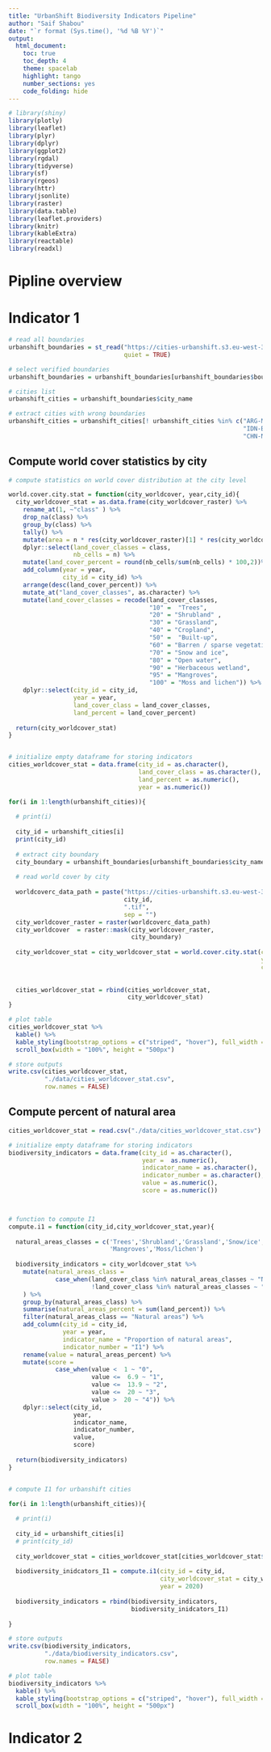 ```yaml
---
title: "UrbanShift Biodiversity Indicators Pipeline"
author: "Saif Shabou"
date: "`r format (Sys.time(), '%d %B %Y')`"
output: 
  html_document:
    toc: true
    toc_depth: 4
    theme: spacelab
    highlight: tango
    number_sections: yes
    code_folding: hide
---
```


```r

# library(shiny)
library(plotly)
library(leaflet)
library(plyr)
library(dplyr)
library(ggplot2)
library(rgdal)
library(tidyverse)
library(sf)
library(rgeos)
library(httr)
library(jsonlite)
library(raster)
library(data.table)
library(leaflet.providers)
library(knitr)
library(kableExtra)
library(reactable)
library(readxl)

```

# Pipline overview



# Indicator 1

```r

# read all boundaries
urbanshift_boundaries = st_read("https://cities-urbanshift.s3.eu-west-3.amazonaws.com/data/boundaries/administrative_boundaries.geojson",
                                quiet = TRUE)

# select verified boundaries
urbanshift_boundaries = urbanshift_boundaries[urbanshift_boundaries$boundary_use == TRUE, ]

# cities list
urbanshift_cities = urbanshift_boundaries$city_name

# extract cities with wrong boundaries
urbanshift_cities = urbanshift_cities[! urbanshift_cities %in% c("ARG-Mar_del_Plata",
                                                                 "IDN-Balikpapan",
                                                                 "CHN-Ningbo")]

```

## Compute world cover statistics by city

```r

# compute statistics on world cover distribution at the city level

world.cover.city.stat = function(city_worldcover, year,city_id){
  city_worldcover_stat = as.data.frame(city_worldcover_raster) %>%
    rename_at(1, ~"class" ) %>% 
    drop_na(class) %>% 
    group_by(class) %>%
    tally() %>%
    mutate(area = n * res(city_worldcover_raster)[1] * res(city_worldcover_raster)[2]) %>% 
    dplyr::select(land_cover_classes = class,
                  nb_cells = n) %>% 
    mutate(land_cover_percent = round(nb_cells/sum(nb_cells) * 100,2))%>% 
    add_column(year = year,
               city_id = city_id) %>% 
    arrange(desc(land_cover_percent)) %>%
    mutate_at("land_cover_classes", as.character) %>%
    mutate(land_cover_classes = recode(land_cover_classes,
                                       "10" =  "Trees",
                                       "20" = "Shrubland" ,
                                       "30" = "Grassland",
                                       "40" = "Cropland",
                                       "50" =  "Built-up",
                                       "60" = "Barren / sparse vegetation",
                                       "70" = "Snow and ice",
                                       "80" = "Open water",
                                       "90" = "Herbaceous wetland",
                                       "95" = "Mangroves",
                                       "100" = "Moss and lichen")) %>% 
    dplyr::select(city_id = city_id,
                  year = year,
                  land_cover_class = land_cover_classes,
                  land_percent = land_cover_percent)
  
  return(city_worldcover_stat)
}


# initialize empty dataframe for storing indicators
cities_worldcover_stat = data.frame(city_id = as.character(),
                                    land_cover_class = as.character(),
                                    land_percent = as.numeric(),
                                    year = as.numeric())

for(i in 1:length(urbanshift_cities)){
  
  # print(i)
  
  city_id = urbanshift_cities[i]
  print(city_id)
  
  # extract city boundary
  city_boundary = urbanshift_boundaries[urbanshift_boundaries$city_name == city_id, ]
  
  # read world cover by city
  
  worldcoverc_data_path = paste("https://cities-urbanshift.s3.eu-west-3.amazonaws.com/data/land_use/esa_world_cover/world_cover_",
                                city_id,
                                ".tif",
                                sep = "")
  city_worldcover_raster = raster(worldcoverc_data_path)
  city_worldcover  = raster::mask(city_worldcover_raster,
                                  city_boundary)
  
  city_worldcover_stat = city_worldcover_stat = world.cover.city.stat(city_worldcover = city_worldcover,
                                                                      year = 2020,
                                                                      city_id = city_id)
  
  
  cities_worldcover_stat = rbind(cities_worldcover_stat,
                                 city_worldcover_stat)
}

# plot table
cities_worldcover_stat %>% 
  kable() %>%
  kable_styling(bootstrap_options = c("striped", "hover"), full_width = F, font_size = 13)%>% 
  scroll_box(width = "100%", height = "500px")

# store outputs
write.csv(cities_worldcover_stat,
          "./data/cities_worldcover_stat.csv",
          row.names = FALSE)
```

## Compute percent of natural area

```r

cities_worldcover_stat = read.csv("./data/cities_worldcover_stat.csv")

# initialize empty dataframe for storing indicators
biodiversity_indicators = data.frame(city_id = as.character(),
                                     year =  as.numeric(),
                                     indicator_name = as.character(),
                                     indicator_number = as.character(),
                                     value = as.numeric(),
                                     score = as.numeric())



# function to compute I1
compute.i1 = function(city_id,city_worldcover_stat,year){
  
  natural_areas_classes = c('Trees','Shrubland','Grassland','Snow/ice','Open water','Herbaceous wetland',
                            'Mangroves','Moss/lichen')
  
  biodiversity_indicators = city_worldcover_stat %>% 
    mutate(natural_areas_class =
             case_when(land_cover_class %in% natural_areas_classes ~ "Natural areas", 
                       !land_cover_class %in% natural_areas_classes ~ "Non Natural areas")
    ) %>% 
    group_by(natural_areas_class) %>% 
    summarise(natural_areas_percent = sum(land_percent)) %>% 
    filter(natural_areas_class == "Natural areas") %>% 
    add_column(city_id = city_id,
               year = year,
               indicator_name = "Proportion of natural areas",
               indicator_number = "I1") %>% 
    rename(value = natural_areas_percent) %>% 
    mutate(score =
             case_when(value <  1 ~ "0", 
                       value <=  6.9 ~ "1", 
                       value <=  13.9 ~ "2",
                       value <=  20 ~ "3",
                       value >  20 ~ "4")) %>% 
    dplyr::select(city_id,
                  year,
                  indicator_name,
                  indicator_number,
                  value,
                  score)
  
  return(biodiversity_indicators)
}


# compute I1 for urbanshift cities

for(i in 1:length(urbanshift_cities)){
  
  # print(i)
  
  city_id = urbanshift_cities[i]
  # print(city_id)
  
  city_worldcover_stat = cities_worldcover_stat[cities_worldcover_stat$city_id == city_id, ]
  
  biodiversity_inidcators_I1 = compute.i1(city_id = city_id,
                                          city_worldcover_stat = city_worldcover_stat,
                                          year = 2020)
  
  biodiversity_indicators = rbind(biodiversity_indicators,
                                  biodiversity_inidcators_I1)
  
}

# store outputs
write.csv(biodiversity_indicators,
          "./data/biodiversity_indicators.csv",
          row.names = FALSE)

# plot table
biodiversity_indicators %>% 
  kable() %>%
  kable_styling(bootstrap_options = c("striped", "hover"), full_width = F, font_size = 13)%>% 
  scroll_box(width = "100%", height = "500px")
```
# Indicator 2